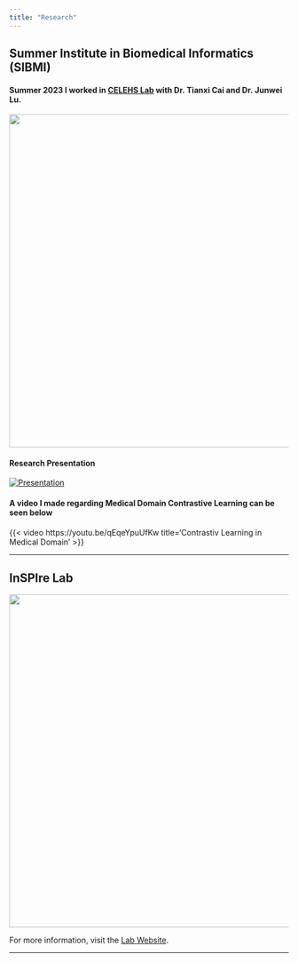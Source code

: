 ```yaml
---
title: "Research"
---
```


## Summer Institute in Biomedical Informatics (SIBMI)

#### Summer 2023 I worked in [CELEHS Lab](https://celehs.hms.harvard.edu/) with Dr. Tianxi Cai and Dr. Junwei Lu.

![](images/hms.jpeg){width="600"}

#### Research Presentation

[![Presentation](images/SIBMIPres.png)](docs/PDF_Files/SIBMI_Final_Presentation.pdf)

#### A video I made regarding Medical Domain Contrastive Learning can be seen below

{{< video https://youtu.be/qEqeYpuUfKw title='Contrastiv Learning in Medical Domain' >}}

------------------------------------------------------------------------

## InSPIre Lab

![](images/Inspire.png){width="600"}

For more information, visit the [Lab Website](https://inspire.cs.duke.edu/).

------------------------------------------------------------------------
